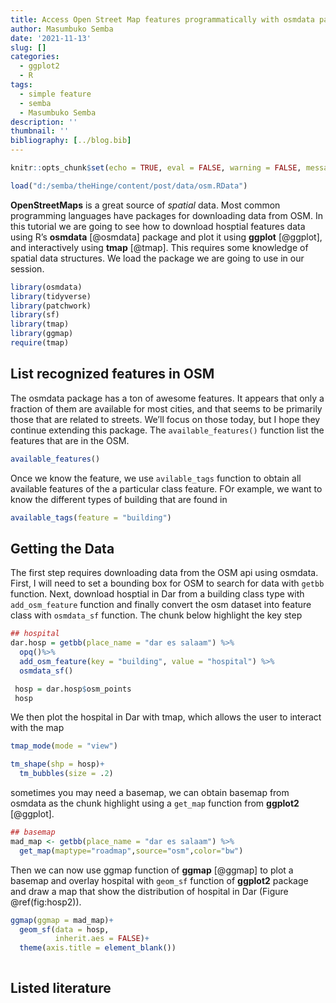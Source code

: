 ```yaml
---
title: Access Open Street Map features programmatically with osmdata package in R
author: Masumbuko Semba
date: '2021-11-13'
slug: []
categories:
  - ggplot2
  - R
tags:
  - simple feature
  - semba
  - Masumbuko Semba
description: ''
thumbnail: ''
bibliography: [../blog.bib]
---
```



```r
knitr::opts_chunk$set(echo = TRUE, eval = FALSE, warning = FALSE, message = FALSE, comment = "")

load("d:/semba/theHinge/content/post/data/osm.RData")


```

**OpenStreetMaps** is a great source of *spatial* data. Most common programming languages have packages for downloading data from OSM. In this tutorial we are going to see how to download hosptial features data using R’s **osmdata** [@osmdata] package and plot it using **ggplot** [@ggplot], and interactively using **tmap** [@tmap]. This requires some knowledge of spatial data structures. We load the package we are going to use in our session.

```r
library(osmdata)
library(tidyverse)
library(patchwork)
library(sf)
library(tmap)
library(ggmap)
require(tmap)

```


## List recognized features in OSM

The osmdata package has a ton of awesome features. It appears that only a fraction of them are available for most cities, and that seems to be primarily those that are related to streets. We’ll focus on those today, but I hope they continue extending this package. The `available_features()` function list the features that are in the OSM.

```r
available_features()

```

Once we know the feature, we use  `avilable_tags` function to obtain all available features of the a particular class feature. FOr example, we want to know the different types of building that are found in 


```r
available_tags(feature = "building")
```

## Getting the Data

The first step requires downloading data from the OSM api using osmdata. First, I will need to set a bounding box for OSM to search for data with `getbb` function. Next,  download hosptial in Dar from a building class type with `add_osm_feature` function and finally convert the osm dataset into feature class with `osmdata_sf` function. The chunk below highlight the key step

```r

## hospital
dar.hosp = getbb(place_name = "dar es salaam") %>%
  opq()%>%
  add_osm_feature(key = "building", value = "hospital") %>%
  osmdata_sf()

 hosp = dar.hosp$osm_points 
 hosp
```

We then plot the hospital in Dar with tmap, which allows the user to interact with the map

```r


tmap_mode(mode = "view")

tm_shape(shp = hosp)+
  tm_bubbles(size = .2)
```



sometimes you may need a basemap, we can obtain basemap from osmdata as the chunk highlight using a `get_map` function from **ggplot2** [@ggplot].

```r

## basemap
mad_map <- getbb(place_name = "dar es salaam") %>% 
  get_map(maptype="roadmap",source="osm",color="bw")


```


Then we can now use ggmap function of **ggmap** [@ggmap] to plot a basemap and overlay hospital with `geom_sf` function of **ggplot2** package and draw a map that show the distribution of hospital in Dar (Figure \@ref(fig:hosp2)). 

```r

ggmap(ggmap = mad_map)+
  geom_sf(data = hosp,
          inherit.aes = FALSE)+
  theme(axis.title = element_blank())
  
```

## Listed literature

